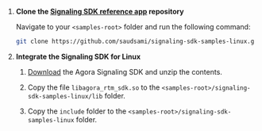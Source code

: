 <PlatformWrapper platform="linux-cpp">

<ProductWrapper product="signaling">

1. **Clone the [Signaling SDK reference app](https://github.com/AgoraIO/signaling-sdk-samples-linux) repository**

    Navigate to your `<samples-root>` folder and run the following command:

    ```bash
    git clone https://github.com/saudsami/signaling-sdk-samples-linux.git
    ```

1. **Integrate the Signaling SDK for Linux** 

    1. [Download](../../sdks) the Agora Signaling SDK and unzip the contents.

    1. Copy the file `libagora_rtm_sdk.so` to the `<samples-root>/signaling-sdk-samples-linux/lib` folder.

    1. Copy the `include` folder to the `<samples-root>/signaling-sdk-samples-linux` folder.

</ProductWrapper>
</PlatformWrapper>